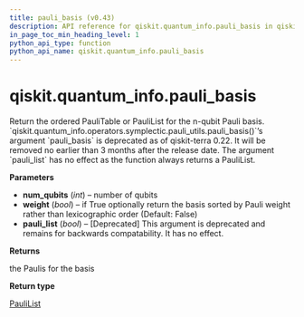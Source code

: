 ```yaml
---
title: pauli_basis (v0.43)
description: API reference for qiskit.quantum_info.pauli_basis in qiskit v0.43
in_page_toc_min_heading_level: 1
python_api_type: function
python_api_name: qiskit.quantum_info.pauli_basis
---
```


<span id="qiskit-quantum-info-pauli-basis" />

# qiskit.quantum\_info.pauli\_basis

<Function id="qiskit.quantum_info.pauli_basis" isDedicatedPage={true} github="https://github.com/qiskit/qiskit/tree/stable/0.24/qiskit/quantum_info/operators/symplectic/pauli_utils.py" signature="pauli_basis(num_qubits, weight=False, pauli_list=None)">
  Return the ordered PauliTable or PauliList for the n-qubit Pauli basis.

  <Admonition title="Deprecated since version 0.22" type="danger">
    `qiskit.quantum_info.operators.symplectic.pauli_utils.pauli_basis()`’s argument `pauli_basis` is deprecated as of qiskit-terra 0.22. It will be removed no earlier than 3 months after the release date. The argument `pauli_list` has no effect as the function always returns a PauliList.
  </Admonition>

  **Parameters**

  *   **num\_qubits** (*int*) – number of qubits
  *   **weight** (*bool*) – if True optionally return the basis sorted by Pauli weight rather than lexicographic order (Default: False)
  *   **pauli\_list** (*bool*) – \[Deprecated] This argument is deprecated and remains for backwards compatability. It has no effect.

  **Returns**

  the Paulis for the basis

  **Return type**

  [PauliList](qiskit.quantum_info.PauliList "qiskit.quantum_info.PauliList")
</Function>

